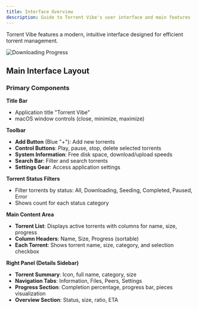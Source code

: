 ```yaml
---
title: Interface Overview
description: Guide to Torrent Vibe's user interface and main features
---
```


Torrent Vibe features a modern, intuitive interface designed for efficient torrent management.

![Downloading Progress](/screenshots/TorrentVibeScreenshot_DownloadingProgress.jpeg)

## Main Interface Layout

### Primary Components

**Title Bar**
- Application title "Torrent Vibe"
- macOS window controls (close, minimize, maximize)

**Toolbar**
- **Add Button** (Blue "+"): Add new torrents
- **Control Buttons**: Play, pause, stop, delete selected torrents
- **System Information**: Free disk space, download/upload speeds
- **Search Bar**: Filter and search torrents
- **Settings Gear**: Access application settings

**Torrent Status Filters**
- Filter torrents by status: All, Downloading, Seeding, Completed, Paused, Error
- Shows count for each status category

**Main Content Area**
- **Torrent List**: Displays active torrents with columns for name, size, progress
- **Column Headers**: Name, Size, Progress (sortable)
- **Each Torrent**: Shows torrent name, size, category, and selection checkbox

**Right Panel (Details Sidebar)**
- **Torrent Summary**: Icon, full name, category, size
- **Navigation Tabs**: Information, Files, Peers, Settings
- **Progress Section**: Completion percentage, progress bar, pieces visualization
- **Overview Section**: Status, size, ratio, ETA
